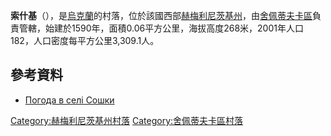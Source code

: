 {{coord|50|5|24|N|27|14|11|E|scale:100000|display=title}}

'''索什基'''（{{lang-uk|Сошки}}），是[[烏克蘭|烏克蘭]]的村落，位於該國西部[[赫梅利尼茨基州|赫梅利尼茨基州]]，由[[舍佩蒂夫卡區|舍佩蒂夫卡區]]負責管轄，始建於1590年，面積0.06平方公里，海拔高度268米，2001年人口182，人口密度每平方公里3,309.1人。

==參考資料==
* [http://weather.in.ua/ua/hmel'nickaja/24687 Погода в селі Сошки] {{Wayback|url=http://weather.in.ua/ua/hmel%27nickaja/24687 |date=20111220110800 }}

{{DEFAULTSORT:Сошки}}
[[Category:赫梅利尼茨基州村落|Category:赫梅利尼茨基州村落]]
[[Category:舍佩蒂夫卡區村落|Category:舍佩蒂夫卡區村落]]


{{Khmelnytskyi-geo-stub}}